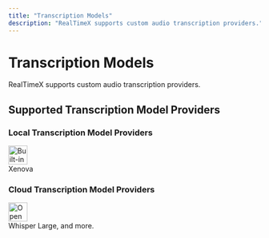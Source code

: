 ```yaml
---
title: "Transcription Models"
description: "RealTimeX supports custom audio transcription providers."
---
```



# Transcription Models

RealTimeX supports custom audio transcription providers.

## Supported Transcription Model Providers

### Local Transcription Model Providers

<div style={{
  display: "grid",
  gridTemplateColumns: "repeat(auto-fit, minmax(230px, 1fr))",
  gap: "1rem",
  margin: "1.2rem 0"
}}>
  <FeatureCard title="Built-in (default)" href="https://huggingface.co/Xenova/whisper-small">
    <img src="/images/ai-providers/xenova.webp" alt="Built-in (default)" width="38" height="38" style={{marginBottom: 8}} />
    <div>Xenova</div>
  </FeatureCard>
</div>

### Cloud Transcription Model Providers

<div style={{
  display: "grid",
  gridTemplateColumns: "repeat(auto-fit, minmax(230px, 1fr))",
  gap: "1rem",
  margin: "1.2rem 0"
}}>
  <FeatureCard title="OpenAI" href="https://platform.openai.com/">
    <img src="/images/ai-providers/openai.svg" alt="OpenAI" width="38" height="38" style={{marginBottom: 8}} />
    <div>Whisper Large, and more.</div>
  </FeatureCard>
</div>
